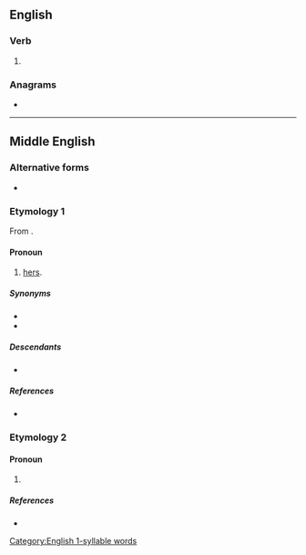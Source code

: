 {{also|Hires|hi-res|híres}}
==English==

===Verb===
{{head|en|verb form}}

# {{en-third-person singular of|hire}}

===Anagrams===
* {{anagrams|en|a=ehirs|-shire|Hiser|Sheri|Shier|Shire|heirs|reish|shier|shire}}

[[Category:English 1-syllable words]]

----

==Middle English==

===Alternative forms===
* {{alter|enm|hyres|hirs|hyrs|hirres|hyrres|heres|hers|hereys|heores|hures}}

===Etymology 1===
From {{affix|enm|hire|-es}}.

====Pronoun====
{{head|enm|pronoun|nominative|sche}}

# {{n-g|Third-person singular feminine genitive pronoun:}} [[hers]].

=====Synonyms=====
* {{l|enm|hire}}
* {{l|enm|hiren}}

=====Descendants=====
* {{desc|en|hers}}

=====References=====
* {{R:MED Online|entry= hires, (pron.) |id=MED20868 |accessdate=10 May 2018}}

===Etymology 2===

====Pronoun====
{{head|enm|pronoun}}

# {{alt form|heres|lang=enm}}

=====References=====
* {{R:MED Online|entry= heres, (pron.) |id=MED20508 |accessdate=12 June 2018}}
